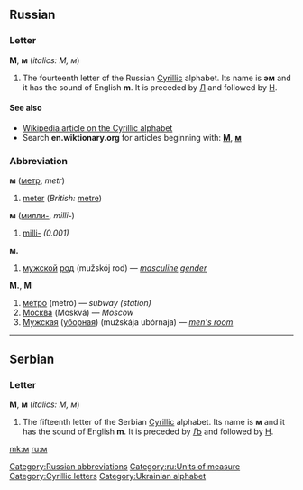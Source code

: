 {{see|Appendix:Variations of "m"}}
==Russian==

===Letter===
'''М''', '''м''' (''italics: М, м'')

#The fourteenth letter of the Russian [[Cyrillic]] alphabet. Its name is '''эм''' {{IPAchar|(ɛm)}} and it has the sound of English '''m'''. It is preceded by [[л|Л]] and followed by [[н|Н]].

====See also====
*[[w:Cyrillic alphabet|Wikipedia article on the Cyrillic alphabet]]
*Search '''en.wiktionary.org''' for articles beginning with: '''[http://en.wiktionary.org/w/index.php?title=Special%3AAllpages&from=%D0%9C&namespace=0 М]''', '''[http://en.wiktionary.org/w/index.php?title=Special%3AAllpages&from=%D0%BC&namespace=0 м]'''

===Abbreviation===
'''м''' ([[метр]], ''metr'')

# [[meter]] (''British:'' [[metre]])

'''м''' ([[милли-]], ''milli-'')

# [[milli-]] ''(0.001)''

'''м.'''
#[[мужской]] [[род]] (mužskój rod) — ''[[masculine]] [[gender]]''

'''М.''', '''М'''
#[[метро]] (metró) — ''subway (station)''
#[[Москва]] (Moskvá) — ''Moscow''
#[[Мужская]] ([[уборная]]) (mužskája ubórnaja) — ''[[men's room]]''

----

==Serbian==

===Letter===
'''М''', '''м''' (''italics: М, м'')

#The fifteenth letter of the Serbian [[Cyrillic]] alphabet. Its name is '''м''' and it has the sound of English '''m'''. It is preceded by [[љ|Љ]] and followed by [[н|Н]].

[[Category:Russian abbreviations]]
[[Category:ru:Units of measure]]
[[Category:Cyrillic letters]]
[[Category:Ukrainian alphabet]]

[[mk:м]]
[[ru:м]]